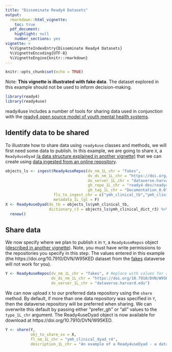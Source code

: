 ```yaml
---
title: "Disseminate Ready4 Datasets"
output: 
  rmarkdown::html_vignette:
    toc: true
  pdf_document:
    highlight: null
    number_sections: yes
vignette: >
  %\VignetteIndexEntry{Disseminate Ready4 Datasets}
  %\VignetteEncoding{UTF-8}
  %\VignetteEngine{knitr::rmarkdown}
---
```


```r
knitr::opts_chunk$set(echo = TRUE)
```

Note: **This vignette is illustrated with fake data**. The dataset explored in this example should not be used to inform decision-making.

```r
library(ready4)
library(ready4use)
```

ready4use includes a number of tools for sharing data used in conjunction with the [ready4 open source model of youth mental health systems](https://www.ready4-dev.com). 

## Identify data to be shared
To illustrate how to share data using `ready4use` classes and methods, we will first need some data to publish. In this example, we are going to share `X`, a `Ready4useDyad` [(a data structure explained in another vignette)](https://ready4-dev.github.io/ready4use/V_02.html) that we can create using [data ingested from an online repository](https://ready4-dev.github.io/ready4use/V_03.html).

```r
objects_ls <- ingest(Ready4useRepos(dv_nm_1L_chr = "fakes",
                                    dv_ds_nm_1L_chr = "https://doi.org/10.7910/DVN/HJXYKQ",
                                    dv_server_1L_chr = "dataverse.harvard.edu",
                                    gh_repo_1L_chr = "ready4-dev/ready4",
                                    gh_tag_1L_chr = "Documentation_0.0"),
                     fls_to_ingest_chr = c("ymh_clinical_tb","ymh_clinical_dict_r3"),
                     metadata_1L_lgl = F)
X <- Ready4useDyad(ds_tb = objects_ls$ymh_clinical_tb,
                   dictionary_r3 = objects_ls$ymh_clinical_dict_r3) %>%
  renew()
```

## Share data
We now specify where we plan to publish `X` in `Y`, a `Ready4useRepos` object ([described in another vignette](https://ready4-dev.github.io/ready4use/V_03.html)). Note, you must have write permissions to the repositories you specify in this step. The values entered in this example (the https://doi.org/10.7910/DVN/W95KED dataset from the [fakes](https://dataverse.harvard.edu/dataverse/fakes)  dataverse will not work for you).

```r
Y <- Ready4useRepos(dv_nm_1L_chr = "fakes", # Replace with values for a dataverse & dataset for which
                    dv_ds_nm_1L_chr = "https://doi.org/10.7910/DVN/W95KED", #  you have write permissions.
                    dv_server_1L_chr = "dataverse.harvard.edu")
```

We can now upload `X` to our preferred data repository using the `share` method. By default, if more than one data repository was specified in `Y`, then the dataverse repository will be preferred when sharing. We can overwrite this default by passing either "prefer_gh" or "all" values to the `type_1L_chr` argument. The Ready4useDyad object is now available for download at https://doi.org/10.7910/DVN/W95KED.

```r
Y <- share(Y,
           obj_to_share_xx = X,
           fl_nm_1L_chr = "ymh_clinical_dyad_r4",
           description_1L_chr = "An example of a Ready4useDyad - a dataset (clinical youth mental health, AQoL-6D) and data dictionary pair. Note this example uses fake data.")
```

